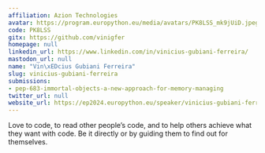 ```yaml
---
affiliation: Azion Technologies
avatar: https://program.europython.eu/media/avatars/PK8LSS_mk9jUiD.jpeg
code: PK8LSS
gitx: https://github.com/vinigfer
homepage: null
linkedin_url: https://www.linkedin.com/in/vinicius-gubiani-ferreira/
mastodon_url: null
name: "Vin\xEDcius Gubiani Ferreira"
slug: vinicius-gubiani-ferreira
submissions:
- pep-683-immortal-objects-a-new-approach-for-memory-managing
twitter_url: null
website_url: https://ep2024.europython.eu/speaker/vinicius-gubiani-ferreira
---
```


Love to code, to read other people’s code, and to help others achieve what they want with code. Be it directly or by guiding them to find out for themselves.

